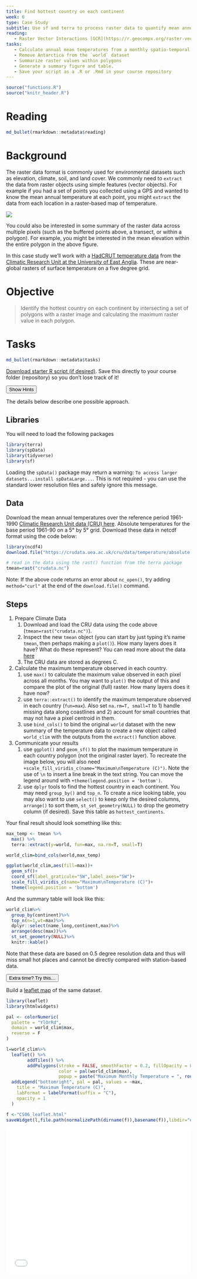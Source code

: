 ```yaml
---
title: Find hottest country on each continent
week: 6
type: Case Study
subtitle: Use sf and terra to process raster data to quantify mean annual temperature for each country and then identify the hottest one on each continent.
reading:
   - Raster Vector Interactions [GCR](https://r.geocompx.org/raster-vector){target='blank'}
tasks:
   - Calculate annual mean temperatures from a monthly spatio-temporal dataset
   - Remove Antarctica from the `world` dataset
   - Summarize raster values within polygons
   - Generate a summary figure and table.
   - Save your script as a .R or .Rmd in your course repository
---
```



```r
source("functions.R")
source("knitr_header.R")
```

# Reading

```r
md_bullet(rmarkdown::metadata$reading)
```

# Background
The raster data format is commonly used for environmental datasets such as elevation, climate, soil, and land cover. We commonly need to `extract` the data from raster objects using simple features (vector objects).  For example if you had a set of points you collected using a GPS and wanted to know the mean annual temperature at each point, you might `extract` the data from each location in a raster-based map of temperature.

![](https://r.geocompx.org/figures/pointextr-1.png)

You could also be interested in some summary of the raster data across multiple pixels (such as the buffered points above, a transect, or within a polygon).  For example, you might be interested in the mean elevation within the entire polygon in the above figure.

In this case study we'll work with a [HadCRUT temperature data](https://crudata.uea.ac.uk/cru/data/temperature/) from the [Climatic Research Unit at the University of East Anglia](https://www.uea.ac.uk/groups-and-centres/climatic-research-unit).  These are near-global rasters of surface temperature on a five degree grid.    

# Objective
> Identify the hottest country on each continent by intersecting a set of polygons with a raster image and calculating the maximum raster value in each polygon.

# Tasks

```r
md_bullet(rmarkdown::metadata$tasks)
```

[<i class="fa fa-file-code-o fa-1x" aria-hidden="true"></i> Download starter R script (if desired)](`r output_nocomment`){target="_blank"}.  Save this directly to your course folder (repository) so you don't lose track of it!

<div class="well">
<button data-toggle="collapse" class="btn btn-primary btn-sm round" data-target="#demo1">Show Hints</button>
<div id="demo1" class="collapse">
The details below describe one possible approach.

## Libraries
You will need to load the following packages
```r
library(terra)
library(spData)
library(tidyverse)
library(sf)
```

Loading the `spData()` package may return a warning: `To access larger datasets...install spDataLarge...`.  This is not required - you can use the standard lower resolution files and safely ignore this message.

## Data
Download the mean annual temperatures over the reference period 1961-1990 [Climatic Research Unit data (CRU) here](https://crudata.uea.ac.uk/cru/data/temperature/).  Absolute temperatures for the base period 1961-90 on a 5° by 5° grid. Download these data in netcdf format using the code below: 
```r
library(ncdf4)
download.file("https://crudata.uea.ac.uk/cru/data/temperature/absolute.nc","crudata.nc")

# read in the data using the rast() function from the terra package
tmean=rast("crudata.nc")
```
Note:  If the above code returns an error about `nc_open()`, try adding `method="curl"` at the end of the `download.file()` command.

## Steps
1. Prepare Climate Data 
    1. Download and load the CRU data using the code above (`tmean=rast("crudata.nc")`).
    2. Inspect the new `tmean` object (you can start by just typing it's name `tmean`, then perhaps making a `plot()`).  How many layers does it have?  What do these represent?  You can read more about the data [here](https://crudata.uea.ac.uk/cru/data/temperature/)
    3. The CRU data are stored as degrees C.  
2. Calculate the maximum temperature observed in each country.
    1. use `max()` to calculate the maximum value observed in each pixel across all months.  You may want to `plot()` the output of this and compare the plot of the original (full) raster. How many layers does it have now?
    2. use `terra::extract()` to identify the maximum temperature observed in each country (`fun=max`). Also set `na.rm=T, small=T` to 1) handle missing data along coastlines and 2) account for small countries that may not have a pixel centroid in them.
    2. use `bind_cols()` to bind the original `world` dataset with the new summary of the temperature data to create a new object called `world_clim` with the outputs from the `extract()` function above. 
3. Communicate your results
    1. use `ggplot()` and `geom_sf()` to plot the maximum temperature in each country polygon (not the original raster layer).  To recreate the image below, you will also need `+scale_fill_viridis_c(name="Maximum\nTemperature (C)")`.  Note the use of `\n` to insert a line break in the text string. You can move the legend around with `+theme(legend.position = 'bottom')`.
    2. use `dplyr` tools to find the hottest country in each continent. You may need `group_by()` and `top_n`.  To create a nice looking table, you may also want to use `select()` to keep only the desired columns, `arrange()` to sort them, `st_set_geometry(NULL)` to drop the geometry column (if desired).  Save this table as `hottest_continents`.
</div>
</div>

Your final result should look something like this:

```r
max_temp <- tmean %>%
  max() %>%
  terra::extract(y=world, fun=max, na.rm=T, small=T)

world_clim=bind_cols(world,max_temp)

ggplot(world_clim,aes(fill=max))+
  geom_sf()+
  coord_sf(label_graticule="SW",label_axes="SW")+
  scale_fill_viridis_c(name="Maximum\nTemperature (C)")+
  theme(legend.position = 'bottom')
```

And the summary table will look like this:
```r
world_clim%>%
  group_by(continent)%>%
  top_n(n=1,wt=max)%>%
  dplyr::select(name_long,continent,max)%>%
  arrange(desc(max))%>%
  st_set_geometry(NULL)%>%
  knitr::kable()
```

Note that these data are based on 0.5 degree resolution data and thus will miss small hot places and cannot be directly compared with station-based data.  

<div class="extraswell">
<button data-toggle="collapse" class="btn btn-link" data-target="#extras">
Extra time? Try this...
</button>
<div id="extras" class="collapse">

Build a [leaflet map](https://rstudio.github.io/leaflet/) of the same dataset.

```r
library(leaflet)
library(htmlwidgets)

pal <- colorNumeric(
  palette = "YlOrRd",
  domain = world_clim$max,
  reverse = F
)

l=world_clim%>%
  leaflet() %>%
        addTiles() %>%
        addPolygons(stroke = FALSE, smoothFactor = 0.2, fillOpacity = 0.5,
                    color = pal(world_clim$max),
                    popup = paste("Maximum Monthly Temperature = ", round(world_clim$max, 2)," C"))%>%
  addLegend("bottomright", pal = pal, values = ~max,
    title = "Maximum Temperature (C)",
    labFormat = labelFormat(suffix = "C"),
    opacity = 1
  )

f <-"CS06_leaflet.html"
saveWidget(l,file.path(normalizePath(dirname(f)),basename(f)),libdir="externals",selfcontained = T)
```

<iframe id="test"  style=" height:400px; width:100%;" scrolling="no"  frameborder="0" src="CS06_leaflet.html"></iframe>


</div>
</div>